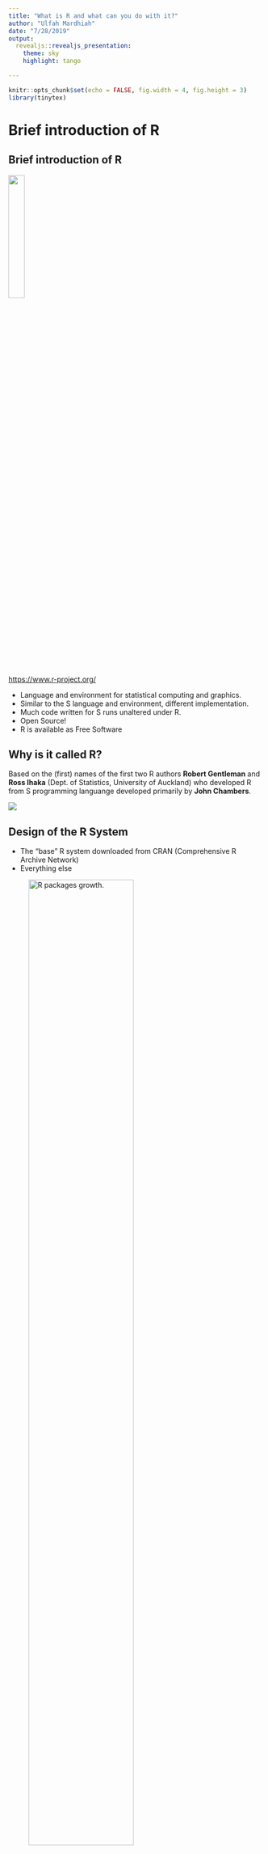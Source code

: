 ---
title: "What is R and what can you do with it?"
author: "Ulfah Mardhiah"
date: "7/28/2019"
output:
  revealjs::revealjs_presentation:
    theme: sky
    highlight: tango

---

```{r global_options, include=FALSE, echo=TRUE}
knitr::opts_chunk$set(echo = FALSE, fig.width = 4, fig.height = 3)
library(tinytex)
```


# Brief introduction of R  

## Brief introduction of R{.flexbox .vcenter}
![](https://upload.wikimedia.org/wikipedia/commons/thumb/1/1b/R_logo.svg/200px-R_logo.svg.png){width=25%}

<https://www.r-project.org/>

* Language and environment for statistical computing and graphics.   
* Similar to the S language and environment, different implementation.  
* Much code written for S runs unaltered under R.  
* Open Source!
* R is available as Free Software 

## Why is it called R?{.flexbox .vcenter}

Based on the (first) names of the first two R authors **Robert Gentleman** and **Ross Ihaka** (Dept. of Statistics, University of Auckland) who developed R from S programming languange developed primarily by **John Chambers**.

![](https://thermanuals.files.wordpress.com/2014/12/rr.jpg)  

## Design of the R System{.flexbox .vcenter}

* The "base" R system downloaded from CRAN (Comprehensive R Archive Network)
* Everything else

![R packages growth.](https://static.packt-cdn.com/products/9781789139402/graphics/0bcff1ff-b5ef-408b-9fe7-43fd4932a322.png){width=70%}

## R functionality is divided into a number of "packages"{.flexbox .vcenter}

* The "base" R system: base package required to run R,  
contains most fundamental functions
* The other packages, e.g., *nlme*, *lme4*, *ggplot2*, *MuMIn*, etc.

## Goals in learning R 

![](http://revolution-computing.typepad.com/.a/6a010534b1db25970b01bb087dc1b0970d-pi)

## Why use R?

![](https://qph.fs.quoracdn.net/main-qimg-e6d077a37eb2d4033b8a49e41c1e7d01)

## Why use R?

![](https://www.business-science.io/figure/source/2017-12-27-six-reasons-to-use-R-for-business/unnamed-chunk-1-1.png){width=60%}

## R vs Python?

![](https://www.kdnuggets.com/wp-content/uploads/r-vs-python-activity.jpg)
  
# How to use R

## **R-base software**{.flexbox .vcenter}

![](http://statseducation.com/Introduction-to-R/img/r_sess.PNG){width=100%}


## **R-studio software**{.flexbox .vcenter}

![](https://bookdown.org/ageraci/STAT160Companion/images/rstudiopanes.png){width=100%}

# A few important syntax conventions in R

## Important syntax{.flexbox .vcenter}
* R is *case sensitive* - so be very careful in the use of upper and lower case.
* / - forward slash is used in all path names (as opposed to the backward slash "\"), or use double backward slash ("\\").
* ‘ and “ (single and double quotes) are used interchangeably as long as they are paired.
* () refers to functions and contains the arguments of the corresponding function.
* [] refers to indexing and references row and/or column elements of a data structure.

# What can you do within R? 

## What can you do with R:{.flexbox .vcenter}
* R provides a wide variety of *statistical and graphical* techniques, and is highly *extensible*.  
* Linear and nonlinear modelling, classical statistical tests, time-series analysis, classification, clustering, etc
* Produce well-designed *publication-quality* plots, the user retains *full control*.

## What can you do within R?{.flexbox .vcenter}

![](https://www.r-graph-gallery.com/wp-content/uploads/2015/09/4_barplot_with_IC1.png)

## What can you do within R?{.flexbox .vcenter}

![](https://www.statmethods.net/advgraphs/images/advgraphs.png)

## What can you do within R?{.flexbox .vcenter}

![](https://plot.ly/~RPlotBot/1143.png)

## What can you do within R?{.flexbox .vcenter}

![](https://www.r-graph-gallery.com/wp-content/uploads/2015/11/51_scatterplot_linear_model_with_CI_ggplot2.png)

## What can you do within R?{.flexbox .vcenter}

![](https://www.statmethods.net/graphs/images/simpleplots.png)

## What can you do within R?{.flexbox .vcenter}

![](https://miro.medium.com/max/1200/1*oSOHZMoS-ZfmuAWiF8jY8Q.png)

## What can you do within R?{.flexbox .vcenter}

Sentiment analysis (text mining)

![](https://www.tidytextmining.com/02-sentiment-analysis_files/figure-html/pipetoplot-1.png){width=80%}

## What can you do within R?{.flexbox .vcenter}

Word cloud     
![](https://www.tidytextmining.com/02-sentiment-analysis_files/figure-html/wordcloud-1.png){width=60%}

## What can you do within R?{.flexbox .vcenter}
Network analysis (Games of Thrones!)

![](GOT.jpg){width=100%}

## What can you do within R? {.flexbox .vcenter}
Spatial data analysis      
![](http://revolution-computing.typepad.com/.a/6a010534b1db25970b01b8d283a8c4970c-pi){width=40%}

  
## What can you do within R?{.flexbox .vcenter}
Time series analysis      
![](https://i2.wp.com/www.business-science.io/assets/tidy-timeseries-part1.png?w=456){width=40%}

   
## What else can you do with R?{.flexbox .vcenter}
Write reproducible Word or Powerpoint documents from R markdown

![](https://d33wubrfki0l68.cloudfront.net/6d02e245de5328f2e9c25ca82eb7315717dcafa7/62e43/images/rmarkdownoutputformats.png){width=40%}


## What else can you do with R?{.flexbox .vcenter}
![](https://d33wubrfki0l68.cloudfront.net/ece57b678854545e6602a23daede51ad72da2170/21cca/lesson-images/outputs-1-word.png){width=80%}

## What else can you do with R?{.flexbox .vcenter}

[Presentation](http://rpubs.com/keithmcnulty/hr_meetup_london?source=post_page---------------------------)

## What else can you do with R?{.flexbox .vcenter}
Build and host interactive web apps in just a few lines of code. 36 codes to make an interactive dashboard using 'flexdashboard' package.    

![](interactive app R.jpg){width=50%}    

## What else can you do with R?{.flexbox .vcenter}

[Sales report](https://beta.rstudioconnect.com/jjallaire/htmlwidgets-highcharter/htmlwidgets-highcharter.html)


## What else can you do with R?{.flexbox .vcenter}
  + Host your web apps in one more line of R code (`rsconnect` package).

  + Connect to almost any database using `package dplyr/dbplyr`. You can also use specialized packages like `bigrquery` to work with other high performance data stores. 

  + You can use the same `dplyr` grammar to transforms your dataset. No need to clean up your data with excel anymore!

## What else can you do with R?{.flexbox .vcenter}
  + You can make video game interfaces with R. E.g., the `nessy` package lets you create NES looking Shiny apps and deploy them. [Example game interface.](https://lucy.shinyapps.io/classify/)

  + Learn R in R using package `swirl`.        
![](https://swirlstats.com/images/swirl_new_large_final.png){width=40%}

## What else can you do with R?{.flexbox .vcenter}
And many others!

```{r, echo=TRUE,warning=FALSE}
library(praise)
praise()
```

## What else can you do with R? {.smaller .flexbox .vcenter}
Fortune telling??
<small>     
```{r, echo=TRUE,warning=FALSE}
library(fortunes)
fortune()
```
</small>     


## What else can you do with R? {.smaller .flexbox .vcenter}
Cowsay?
<small>     
```{r, echo=TRUE,warning=FALSE}
library(cowsay)
say("Hi hi hi!",by="hypnotoad")
```
</small>     


## What else can you do with R? {.smaller .flexbox .vcenter}   
<small>     
```{r, echo=TRUE,warning=FALSE}
say("Wise you are young Jedi",by="yoda")
```
</small>     

## What else can you do with R?{.flexbox .vcenter}

Wes Anderson color palette
![](https://66.media.tumblr.com/c6db91b5de808b02c3d7c041cc174913/tumblr_oqdcbfwxyH1w3awnio1_1280.png){width=80%}

## What else can you do with R?{.flexbox .vcenter}

![](https://epijim.uk/images/wes_1_palettes.jpg){width=50%}

## What else can you do with R?{.flexbox .vcenter}

![](https://a7.typepad.com/6a0105360ba1c6970c01a73d9aa907970d-450wi){width=45%}![](https://a4.typepad.com/6a0105360ba1c6970c01a3fcdfcfa4970b-450wi){width=45%}

## What else can you do with R?{.flexbox .vcenter}

![](https://camo.githubusercontent.com/20e0734ce482cc49a5fad9178e082308e1ddcea0/68747470733a2f2f692e696d6775722e636f6d2f3042564e6939672e6a7067){width=80%}

## What else can you do with R?

Art?     
![Chicago crime computer](https://www.r-graph-gallery.com/wp-content/uploads/2017/08/chicagoCrimeComputerVoronoiONEtilesYears2016-768x1122.png){width=38%}

## What else can you do with R?
From this: 
```{r,eval=FALSE, echo=TRUE}
# generate pairs of x-y values
nx = 100
ny = 80
x = sample(x = 1:nx, size = 90, replace = TRUE)
y = seq(-1, -ny, length = 90)
 
# set graphical parameters
op = par(bg = "black", mar = c(0, 0.2, 0, 0.2))
 
# plot
plot(1:nx, seq(-1, -nx), type = "n", xlim = c(1, nx), ylim = c(-ny+10, 1))
for (i in seq_along(x))
{
  aux = sample(1:ny, 1)
  points(rep(x[i], aux), y[1:aux], pch = sample(letters, aux, replace = TRUE), 
         col = hsv(0.35, 1, 1, runif(aux, 0.3)), cex = runif(aux, 0.3))
}
 
# signature
legend("bottomright", legend = "© Gaston Sanchez", bty = "n", text.col = "gray70")
```

## To this: 

![](https://www.r-graph-gallery.com/wp-content/uploads/2015/11/56_matrix.png)

## What else can you do with R?

![](https://www.r-graph-gallery.com/wp-content/uploads/2016/08/new_2_Carbon_Emissions_in_the_Industrial_Age.jpg)

## What else can you do with R?

![](https://www.r-graph-gallery.com/wp-content/uploads/2016/05/144_bb8_ggplot2-800x1067.png){width=40%}

## What else can you do with R?

Vassily Kandisnky (1866-1944)        
![](https://upload.wikimedia.org/wikipedia/commons/8/8a/Vassily-Kandinsky.jpeg) ![](https://i0.wp.com/www.guggenheim.org/wp-content/uploads/2016/07/artwork-vasily-kandinsky-composition-8-37.262.jpg?w=870){width=60%}

## What else can you do with R?

![](https://github.com/gsimchoni/kandinsky/raw/master/README-unnamed-chunk-4-1.png)

## Where can you learn R from?

* Many courses available online
* An R package to do that exist!
* Find R discussion board through Google
* Join workshops        
![](stack.jpg){width=60%}

## Best way to learn?

Solve a problem you have! Simple statistics, simple plot can help you start with R.     
<small>
```{r, echo=TRUE}
normal1<-rnorm(10,mean=0,sd=1)
normal2<-rnorm(10000,mean=0,sd=1)
par(mfrow=c(1,2))
hist(normal1,main="")
hist(normal2,main="")
```
</small>

# More questions?

## Contact and join us!

![](iga.jpg) 

## Contact and join us!

![](wulan.jpg) 

## Contact and join us!

![](erika.jpg) 

## Contact and join us!

![](shera.jpg) 

## Contact and join us!

![](ulfah.jpg) 

## Bogor chapter, first meet up
![](meet1 bogor.jpg)

## Bogor chapter, second meet up

![](meet 2 bogor.jpeg)

## Bogor chapter, third meet up

![](meet 3 bogor.jpeg)

## References: 
https://simplystatistics.org/2019/03/13/10-things-r-can-do-that-might-surprise-you/           
https://gist.github.com/jtleek/3e1baac9a74ea81556c9e6d55743d7ea           
https://rmarkdown.rstudio.com/authoring_quick_tour.html        
https://towardsdatascience.com/ten-random-useful-things-in-r-that-you-might-not-know-about-54b2044a3868            
https://www.r-bloggers.com/useless-but-fun-r-packages/          
https://blog.revolutionanalytics.com/2014/03/give-your-r-charts-that-wes-anderson-style.html          
https://www.tidytextmining.com/sentiment.html
https://www.r-bloggers.com/network-analysis-of-game-of-thrones-family-ties/
https://bookdown.org/yihui/rmarkdown/custom-css-1.html
https://github.com/thomaspark/bootswatch
https://rstudio-pubs-static.s3.amazonaws.com/27777_55697c3a476640caa0ad2099fe914ae5.html#/11

# Let's try a little bit of R!

## Do the followings!
1. Sum 98 and 32
2. Divide 67 with 4
3. Sum `two` and `three`

## Results

```{r,echo=TRUE}
98 + 32
67/4
#two+three
```

## Let's make a pie chart

<small>
```{r,echo=TRUE}
hour<-c(8,7.5,1,4,10)
par(mar=c(1.1,2.1,2.1,2.1)) #set margin for plotting
pie(hour,main="Working hours last week",
    col=rainbow(length(hour)),
    labels=c("Mon","Tue","Wed","Thu","Fri"))
```
</small>

## Let's change the color

<small>
```{r, echo=TRUE}
library("wesanderson")
pal <- wes_palette("Zissou1", 5, type = "continuous")
par(mar=c(1.1,2.1,2.1,2.1)) #set margin for plotting
pie(hour,main="Working hours last week",
    col=pal,
    labels=c("Mon","Tue","Wed","Thu","Fri"))
```
</small>

# Next for R Ladies Jakarta?

## Brief overview of the current participants

```{r}
resp<-c(25,7)
pal <- wes_palette("GrandBudapest2", 2, type = "continuous")
par(mar=c(1.1,2.1,2.1,2.1)) #set margin for plotting
pie(resp,
    main= "From 32 responses...",
    col=pal,
    labels=c("Non-student","Student"))
```

## Brief overview of the current participants
```{r}
resp<-c(12,4,1,15)
pal <- wes_palette("Royal2", 4, type = "continuous")
par(mar=c(1.1,2.1,2.1,2.1)) #set margin for plotting
pie(resp,main="From 32 responses...",
    col=pal,
    labels=c("Beginner","Intermediate","Advanced","Never used R before"))
```

## R-Ladies Jakarta
1. When should we meet next?
2. What topics do we want to have? R workshops? Inviting guests? Sharing experiences between R-Ladies users?           
```{r}
topic<-c(23,16,15,21,24,19,1)
par(mar=c(3,10,3,1))
barplot(topic,main="Expected topics",xlim=c(0,25),
        col="hotpink3",names.arg=c("Tutorial for R","Packages (dplyr,ggplot)",
              "Markdown, Shiny",
              "Research works with R",
              "Networking",
              "Mentoring",
              "Built a package"),las=2,horiz=TRUE)
abline(v=0)
```

## R-Ladies

![](https://encrypted-tbn0.gstatic.com/images?q=tbn:ANd9GcQqjAycejfbvZq29CVVPu-vtdoqdYd6dqtaBg3rdCjajh2IHE3XsA)

## R-Ladies 

![](http://static1.squarespace.com/static/58d94e54b3db2b57ce97c524/58daa04bb3db2b38d4674feb/5a9ffe4fe4966b2fb9a427f1/1520510571592/7d3dae0986567e077ab4d6679d2acc33.jpg?format=1500w){width=60%}
